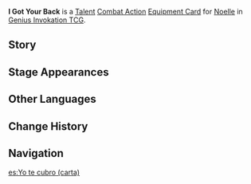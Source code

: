 {{About|the [[Genius Invokation TCG]] Equipment Card|[[Noelle]]'s [[Level 1 Constellation]]|I Got Your Back}}
{{Genius Invokation TCG Infobox
|title     = I Got Your Back
|id        = 216021
|image     = I Got Your Back Equipment Card.png
|type      = Equipment Card
|group     = Talent
|character = Noelle
|skill     = Breastplate
|effect    = '''Combat Action''': When your active character is '''Noelle''', equip this card.<br />After Noelle equips this card, immediately use '''[[Breastplate (Character_Card_Talent)|Breastplate]]''' once.<br />When your Noelle, who has this card equipped, creates a '''Full Plate''', it will heal all your characters for 1 HP after Noelle uses a '''Normal Attack'''. (Once per Round)
|matching  = 3
|element   = Geo
|source1   = Achieve victory within 6 Rounds in [[Genius Invokation TCG/Stage/Noelle/Friendly Fracas|Friendly Fracas (Noelle)]]
|source2   = Win with less than 2 characters defeated in [[Genius Invokation TCG/Stage/Noelle/Friendly Fracas|Friendly Fracas (Noelle)]]
}}
'''I Got Your Back''' is a [[Talent Card|Talent]] [[Talent Combat Action Card|Combat Action]] [[Equipment Card]] for [[Noelle (Character Card)|Noelle]] in [[Genius Invokation TCG]].

==Story==
{{Description|A stout heart is the sternest armor.|title=Noelle: I Got Your Back}}

==Stage Appearances==
{{Genius Invokation TCG Stage Appearances}}

==Other Languages==
{{Transclude|I Got Your Back|Other Languages}}

==Change History==
{{Change History|3.3}}

==Navigation==
{{Genius Invokation TCG Navbox|Equipment Card}}

[[es:Yo te cubro (carta)]]